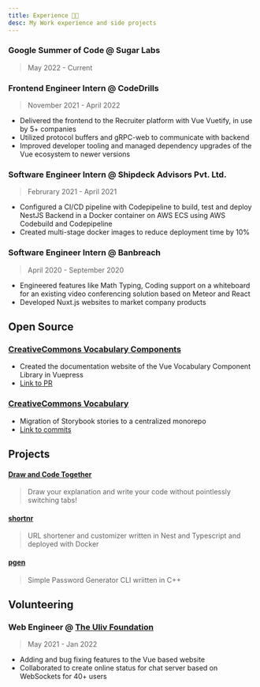 ```yaml
---
title: Experience 🧑‍💻
desc: My Work experience and side projects
---
```


### Google Summer of Code @ Sugar Labs

> May 2022 - Current

### Frontend Engineer Intern @ CodeDrills

> November 2021 - April 2022

- Delivered the frontend to the Recruiter platform with Vue Vuetify, in use by 5+ companies
- Utilized protocol buffers and gRPC-web to communicate with backend
- Improved developer tooling and managed dependency upgrades of the Vue ecosystem to newer versions

### Software Engineer Intern @ Shipdeck Advisors Pvt. Ltd.

> Februrary 2021 - April 2021

- Configured a CI/CD pipeline with Codepipeline to build, test and deploy NestJS Backend in a Docker container on AWS ECS using AWS Codebuild and Codepipeline
- Created multi-stage docker images to reduce deployment time by 10%

### Software Engineer Intern @ Banbreach

> April 2020 - September 2020

- Engineered features like Math Typing, Coding support on a whiteboard for an existing video conferencing solution based on Meteor and React
- Developed Nuxt.js websites to market company products

## Open Source

### [CreativeCommons Vocabulary Components](https://github.com/creativecommons/vocabulary-components)

- Created the documentation website of the Vue Vocabulary Component Library in Vuepress
- [Link to PR](https://github.com/creativecommons/vocabulary-components/pull/20)

### [CreativeCommons Vocabulary](https://github.com/creativecommons/vocabulary)

- Migration of Storybook stories to a centralized monorepo
- [Link to commits](https://github.com/creativecommons/vocabulary/commits?author=sadn1ck)

## Projects

#### [Draw and Code Together](https://draw-and-code.vercel.app/)

> Draw your explanation and write your code without pointlessly switching tabs!

#### [shortnr](https://github.com/sadn1ck/shortnr)

> URL shortener and customizer written in Nest and Typescript and deployed with Docker

#### [pgen](https://github.com/sadn1ck/pgen)

> Simple Password Generator CLI wriitten in C++

## Volunteering

### Web Engineer @ [The Uliv Foundation](https://theulivfoundation.org)

> May 2021 - Jan 2022

- Adding and bug fixing features to the Vue based website
- Collaborated to create online status for chat server based on WebSockets for 40+ users
